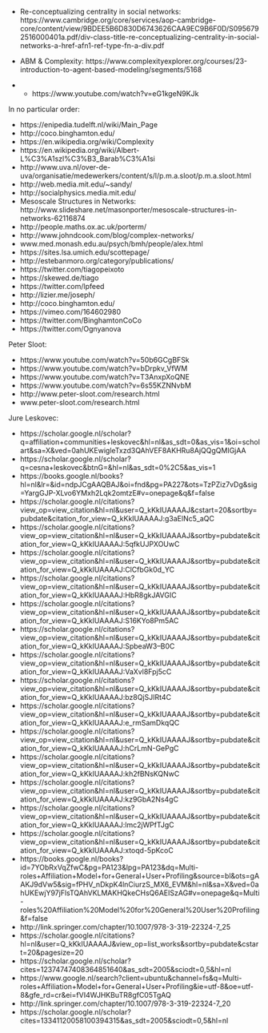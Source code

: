 
- Re-conceptualizing centrality in social networks: https://www.cambridge.org/core/services/aop-cambridge-core/content/view/9BDEE5B6D830D6743626CAA9EC9B6F0D/S0956792516000401a.pdf/div-class-title-re-conceptualizing-centrality-in-social-networks-a-href-afn1-ref-type-fn-a-div.pdf

- ABM & Complexity: https://www.complexityexplorer.org/courses/23-introduction-to-agent-based-modeling/segments/5168
- + https://www.youtube.com/watch?v=eG1kgeN9KJk

In no particular order:

- https://enipedia.tudelft.nl/wiki/Main_Page
- http://coco.binghamton.edu/
- https://en.wikipedia.org/wiki/Complexity
- https://en.wikipedia.org/wiki/Albert-L%C3%A1szl%C3%B3_Barab%C3%A1si
- http://www.uva.nl/over-de-uva/organisatie/medewerkers/content/s/l/p.m.a.sloot/p.m.a.sloot.html
- http://web.media.mit.edu/~sandy/
- http://socialphysics.media.mit.edu/
- Mesoscale Structures in Networks: http://www.slideshare.net/masonporter/mesoscale-structures-in-networks-62116874
- http://people.maths.ox.ac.uk/porterm/
- http://www.johndcook.com/blog/complex-networks/
- www.med.monash.edu.au/psych/bmh/people/alex.html
- https://sites.lsa.umich.edu/scottepage/
- http://estebanmoro.org/category/publications/
- https://twitter.com/tiagopeixoto
- https://skewed.de/tiago
- https://twitter.com/lpfeed
- http://lizier.me/joseph/
- http://coco.binghamton.edu/
- https://vimeo.com/164602980
- https://twitter.com/BinghamtonCoCo 
- https://twitter.com/Ognyanova


Peter Sloot:

- https://www.youtube.com/watch?v=50b6GCgBFSk
- https://www.youtube.com/watch?v=bDrpkv_VfWM
- https://www.youtube.com/watch?v=T3AnxpXoQNE
- https://www.youtube.com/watch?v=6s55KZNNvbM
- http://www.peter-sloot.com/research.html
- www.peter-sloot.com/research.html

Jure Leskovec:

- https://scholar.google.nl/scholar?q=affiliation+communities+leskovec&hl=nl&as_sdt=0&as_vis=1&oi=scholart&sa=X&ved=0ahUKEwigleTxzd3QAhVEF8AKHRu8AjQQgQMIGjAA
- https://scholar.google.nl/scholar?q=cesna+leskovec&btnG=&hl=nl&as_sdt=0%2C5&as_vis=1
- https://books.google.nl/books?hl=nl&lr=&id=ndpJCgAAQBAJ&oi=fnd&pg=PA227&ots=TzPZiz7vDg&sig=YargGJP-XLvo6YMxh2Lqk2omtzE#v=onepage&q&f=false
- https://scholar.google.nl/citations?view_op=view_citation&hl=nl&user=Q_kKkIUAAAAJ&cstart=20&sortby=pubdate&citation_for_view=Q_kKkIUAAAAJ:g3aElNc5_aQC
- https://scholar.google.nl/citations?view_op=view_citation&hl=nl&user=Q_kKkIUAAAAJ&sortby=pubdate&citation_for_view=Q_kKkIUAAAAJ:5qfkUJPXOUwC
- https://scholar.google.nl/citations?view_op=view_citation&hl=nl&user=Q_kKkIUAAAAJ&sortby=pubdate&citation_for_view=Q_kKkIUAAAAJ:ClCfbGk0d_YC
- https://scholar.google.nl/citations?view_op=view_citation&hl=nl&user=Q_kKkIUAAAAJ&sortby=pubdate&citation_for_view=Q_kKkIUAAAAJ:HbR8gkJAVGIC
- https://scholar.google.nl/citations?view_op=view_citation&hl=nl&user=Q_kKkIUAAAAJ&sortby=pubdate&citation_for_view=Q_kKkIUAAAAJ:S16KYo8Pm5AC
- https://scholar.google.nl/citations?view_op=view_citation&hl=nl&user=Q_kKkIUAAAAJ&sortby=pubdate&citation_for_view=Q_kKkIUAAAAJ:SpbeaW3--B0C
- https://scholar.google.nl/citations?view_op=view_citation&hl=nl&user=Q_kKkIUAAAAJ&sortby=pubdate&citation_for_view=Q_kKkIUAAAAJ:VaXvl8Fpj5cC
- https://scholar.google.nl/citations?view_op=view_citation&hl=nl&user=Q_kKkIUAAAAJ&sortby=pubdate&citation_for_view=Q_kKkIUAAAAJ:bz8QjSJIRt4C
- https://scholar.google.nl/citations?view_op=view_citation&hl=nl&user=Q_kKkIUAAAAJ&sortby=pubdate&citation_for_view=Q_kKkIUAAAAJ:e_rmSamDkqQC
- https://scholar.google.nl/citations?view_op=view_citation&hl=nl&user=Q_kKkIUAAAAJ&sortby=pubdate&citation_for_view=Q_kKkIUAAAAJ:hCrLmN-GePgC
- https://scholar.google.nl/citations?view_op=view_citation&hl=nl&user=Q_kKkIUAAAAJ&sortby=pubdate&citation_for_view=Q_kKkIUAAAAJ:kh2fBNsKQNwC
- https://scholar.google.nl/citations?view_op=view_citation&hl=nl&user=Q_kKkIUAAAAJ&sortby=pubdate&citation_for_view=Q_kKkIUAAAAJ:kz9GbA2Ns4gC
- https://scholar.google.nl/citations?view_op=view_citation&hl=nl&user=Q_kKkIUAAAAJ&sortby=pubdate&citation_for_view=Q_kKkIUAAAAJ:lmc2jWPfTJgC
- https://scholar.google.nl/citations?view_op=view_citation&hl=nl&user=Q_kKkIUAAAAJ&sortby=pubdate&citation_for_view=Q_kKkIUAAAAJ:xtoqd-5pKcoC
- https://books.google.nl/books?id=7YObRxVqZfwC&pg=PA123&lpg=PA123&dq=Multi-roles+Affiliation+Model+for+General+User+Profiling&source=bl&ots=gAAKJ9dVw5&sig=fPHV_nDkpK4lnCiurzS_MX6_EVM&hl=nl&sa=X&ved=0ahUKEwjY97jFlsTQAhVKLMAKHQkeCHsQ6AEISzAG#v=onepage&q=Multi-roles%20Affiliation%20Model%20for%20General%20User%20Profiling&f=false
- http://link.springer.com/chapter/10.1007/978-3-319-22324-7_25
- https://scholar.google.nl/citations?hl=nl&user=Q_kKkIUAAAAJ&view_op=list_works&sortby=pubdate&cstart=20&pagesize=20
- https://scholar.google.nl/scholar?cites=12374747408364851640&as_sdt=2005&sciodt=0,5&hl=nl
- https://www.google.nl/search?client=ubuntu&channel=fs&q=Multi-roles+Affiliation+Model+for+General+User+Profiling&ie=utf-8&oe=utf-8&gfe_rd=cr&ei=fVI4WJHKBuTR8gfC05TgAQ
- http://link.springer.com/chapter/10.1007/978-3-319-22324-7_20
- https://scholar.google.nl/scholar?cites=13341120058100394315&as_sdt=2005&sciodt=0,5&hl=nl

